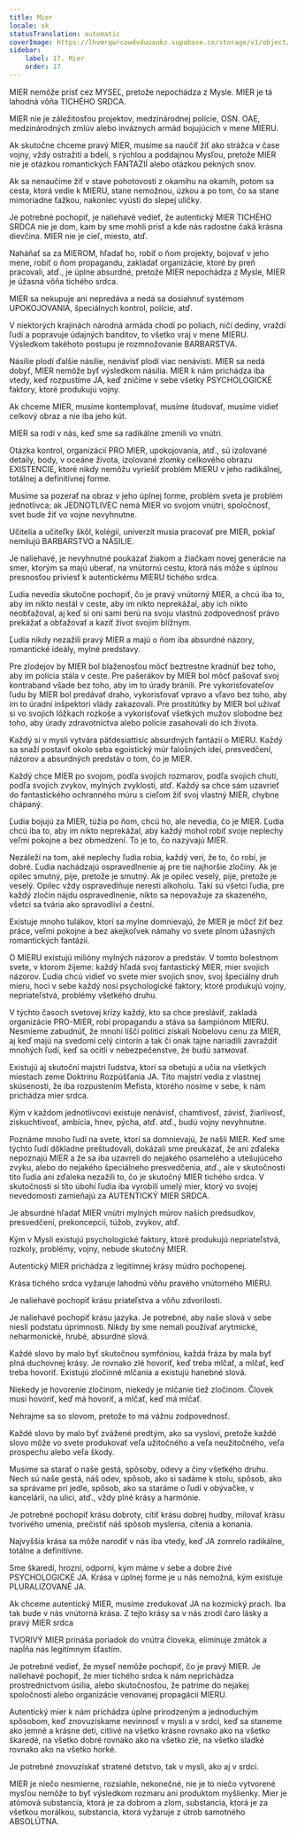 ```yaml
---
title: Mier
locale: sk
statusTranslation: automatic
coverImage: https://lhvmrqwrcowdvduuaukz.supabase.co/storage/v1/object/public/strapi-uploads/small_cover-educacion-fundamental.webp-2d51a7828a2b1309555be27f7e2a61a0.webp
sidebar:
    label: 17. Mier
    order: 17
---
```

MIER nemôže prísť cez MYSEĽ, pretože nepochádza z Mysle. MIER je tá lahodná vôňa TICHÉHO SRDCA.

MIER nie je záležitosťou projektov, medzinárodnej polície, OSN. OAE, medzinárodných zmlúv alebo inváznych armád bojujúcich v mene MIERU.

Ak skutočne chceme pravý MIER, musíme sa naučiť žiť ako strážca v čase vojny, vždy ostražití a bdelí, s rýchlou a poddajnou Mysľou, pretože MIER nie je otázkou romantických FANTAZIÍ alebo otázkou pekných snov.

Ak sa nenaučíme žiť v stave pohotovosti z okamihu na okamih, potom sa cesta, ktorá vedie k MIERU, stane nemožnou, úzkou a po tom, čo sa stane mimoriadne ťažkou, nakoniec vyústi do slepej uličky.

Je potrebné pochopiť, je naliehavé vedieť, že autentický MIER TICHÉHO SRDCA nie je dom, kam by sme mohli prísť a kde nás radostne čaká krásna dievčina. MIER nie je cieľ, miesto, atď.

Naháňať sa za MIEROM, hľadať ho, robiť o ňom projekty, bojovať v jeho mene, robiť o ňom propagandu, zakladať organizácie, ktoré by preň pracovali, atď., je úplne absurdné, pretože MIER nepochádza z Mysle, MIER je úžasná vôňa tichého srdca.

MIER sa nekupuje ani nepredáva a nedá sa dosiahnuť systémom UPOKOJOVANIA, špeciálnych kontrol, polície, atď.

V niektorých krajinách národná armáda chodí po poliach, ničí dediny, vraždí ľudí a popravuje údajných banditov, to všetko vraj v mene MIERU. Výsledkom takéhoto postupu je rozmnožovanie BARBARSTVA.

Násilie plodí ďalšie násilie, nenávisť plodí viac nenávisti. MIER sa nedá dobyť, MIER nemôže byť výsledkom násilia. MIER k nám prichádza iba vtedy, keď rozpustíme JA, keď zničíme v sebe všetky PSYCHOLOGICKÉ faktory, ktoré produkujú vojny.

Ak chceme MIER, musíme kontemplovať, musíme študovať, musíme vidieť celkový obraz a nie iba jeho kút.

MIER sa rodí v nás, keď sme sa radikálne zmenili vo vnútri.

Otázka kontrol, organizácií PRO MIER, upokojovania, atď., sú izolované detaily, body, v oceáne života, izolované zlomky celkového obrazu EXISTENCIE, ktoré nikdy nemôžu vyriešiť problém MIERU v jeho radikálnej, totálnej a definitívnej forme.

Musíme sa pozerať na obraz v jeho úplnej forme, problém sveta je problém jednotlivca; ak JEDNOTLIVEC nemá MIER vo svojom vnútri, spoločnosť, svet bude žiť vo vojne nevyhnutne.

Učitelia a učiteľky škôl, kolégií, univerzít musia pracovať pre MIER, pokiaľ nemilujú BARBARSTVO a NÁSILIE.

Je naliehavé, je nevyhnutné poukázať žiakom a žiačkam novej generácie na smer, ktorým sa majú uberať, na vnútornú cestu, ktorá nás môže s úplnou presnosťou priviesť k autentickému MIERU tichého srdca.

Ľudia nevedia skutočne pochopiť, čo je pravý vnútorný MIER, a chcú iba to, aby im nikto nestál v ceste, aby im nikto neprekážal, aby ich nikto neobťažoval, aj keď si oni sami berú na svoju vlastnú zodpovednosť právo prekážať a obťažovať a kaziť život svojim blížnym.

Ľudia nikdy nezažili pravý MIER a majú o ňom iba absurdné názory, romantické ideály, mylné predstavy.

Pre zlodejov by MIER bol blaženosťou môcť beztrestne kradnúť bez toho, aby im polícia stála v ceste. Pre pašerákov by MIER bol môcť pašovať svoj kontraband všade bez toho, aby im to úrady bránili. Pre vykorisťovateľov ľudu by MIER bol predávať draho, vykorisťovať vpravo a vľavo bez toho, aby im to úradní inšpektori vlády zakazovali. Pre prostitútky by MIER bol užívať si vo svojich lôžkach rozkoše a vykorisťovať všetkých mužov slobodne bez toho, aby úrady zdravotníctva alebo polície zasahovali do ich života.

Každý si v mysli vytvára päťdesiattisíc absurdných fantázií o MIERU. Každý sa snaží postaviť okolo seba egoistický múr falošných ideí, presvedčení, názorov a absurdných predstáv o tom, čo je MIER.

Každý chce MIER po svojom, podľa svojich rozmarov, podľa svojich chutí, podľa svojich zvykov, mylných zvyklostí, atď. Každý sa chce sám uzavrieť do fantastického ochranného múru s cieľom žiť svoj vlastný MIER, chybne chápaný.

Ľudia bojujú za MIER, túžia po ňom, chcú ho, ale nevedia, čo je MIER. Ľudia chcú iba to, aby im nikto neprekážal, aby každý mohol robiť svoje neplechy veľmi pokojne a bez obmedzení. To je to, čo nazývajú MIER.

Nezáleží na tom, aké neplechy ľudia robia, každý verí, že to, čo robí, je dobré. Ľudia nachádzajú ospravedlnenie aj pre tie najhoršie zločiny. Ak je opilec smutný, pije, pretože je smutný. Ak je opilec veselý, pije, pretože je veselý. Opilec vždy ospravedlňuje neresti alkoholu. Takí sú všetci ľudia, pre každý zločin nájdu ospravedlnenie, nikto sa nepovažuje za skazeného, ​​všetci sa tvária ako spravodliví a čestní.

Existuje mnoho tulákov, ktorí sa mylne domnievajú, že MIER je môcť žiť bez práce, veľmi pokojne a bez akejkoľvek námahy vo svete plnom úžasných romantických fantázií.

O MIERU existujú milióny mylných názorov a predstáv. V tomto bolestnom svete, v ktorom žijeme: každý hľadá svoj fantastický MIER, mier svojich názorov. Ľudia chcú vidieť vo svete mier svojich snov, svoj špeciálny druh mieru, hoci v sebe každý nosí psychologické faktory, ktoré produkujú vojny, nepriateľstvá, problémy všetkého druhu.

V týchto časoch svetovej krízy každý, kto sa chce presláviť, zakladá organizácie PRO-MIER, robí propagandu a stáva sa šampiónom MIERU. Nesmieme zabudnúť, že mnohí líščí politici získali Nobelovu cenu za MIER, aj keď majú na svedomí celý cintorín a tak či onak tajne nariadili zavraždiť mnohých ľudí, keď sa ocitli v nebezpečenstve, že budú затмovať.

Existujú aj skutoční majstri ľudstva, ktorí sa obetujú a učia na všetkých miestach zeme Doktrínu Rozpúšťania JA. Títo majstri vedia z vlastnej skúsenosti, že iba rozpustením Mefista, ktorého nosíme v sebe, k nám prichádza mier srdca.

Kým v každom jednotlivcovi existuje nenávisť, chamtivosť, závisť, žiarlivosť, ziskuchtivosť, ambícia, hnev, pýcha, atď. atď., budú vojny nevyhnutne.

Poznáme mnoho ľudí na svete, ktorí sa domnievajú, že našli MIER. Keď sme týchto ľudí dôkladne preštudovali, dokázali sme preukázať, že ani zďaleka nepoznajú MIER a že sa iba uzavreli do nejakého osamelého a utešujúceho zvyku, alebo do nejakého špeciálneho presvedčenia, atď., ale v skutočnosti títo ľudia ani zďaleka nezažili to, čo je skutočný MIER tichého srdca. V skutočnosti si títo úbohí ľudia iba vyrobili umelý mier, ktorý vo svojej nevedomosti zamieňajú za AUTENTICKÝ MIER SRDCA.

Je absurdné hľadať MIER vnútri mylných múrov našich predsudkov, presvedčení, prekoncepcií, túžob, zvykov, atď.

Kým v Mysli existujú psychologické faktory, ktoré produkujú nepriateľstvá, rozkoly, problémy, vojny, nebude skutočný MIER.

Autentický MIER prichádza z legitímnej krásy múdro pochopenej.

Krása tichého srdca vyžaruje lahodnú vôňu pravého vnútorného MIERU.

Je naliehavé pochopiť krásu priateľstva a vôňu zdvorilosti.

Je naliehavé pochopiť krásu jazyka. Je potrebné, aby naše slová v sebe niesli podstatu úprimnosti. Nikdy by sme nemali používať arytmické, neharmonické, hrubé, absurdné slová.

Každé slovo by malo byť skutočnou symfóniou, každá fráza by mala byť plná duchovnej krásy. Je rovnako zlé hovoriť, keď treba mlčať, a mlčať, keď treba hovoriť. Existujú zločinné mlčania a existujú hanebné slová.

Niekedy je hovorenie zločinom, niekedy je mlčanie tiež zločinom. Človek musí hovoriť, keď má hovoriť, a mlčať, keď má mlčať.

Nehrajme sa so slovom, pretože to má vážnu zodpovednosť.

Každé slovo by malo byť zvážené predtým, ako sa vysloví, pretože každé slovo môže vo svete produkovať veľa užitočného a veľa neužitočného, ​​veľa prospechu alebo veľa škody.

Musíme sa starať o naše gestá, spôsoby, odevy a činy všetkého druhu. Nech sú naše gestá, náš odev, spôsob, ako si sadáme k stolu, spôsob, ako sa správame pri jedle, spôsob, ako sa staráme o ľudí v obývačke, v kancelárii, na ulici, atď., vždy plné krásy a harmónie.

Je potrebné pochopiť krásu dobroty, cítiť krásu dobrej hudby, milovať krásu tvorivého umenia, prečistiť náš spôsob myslenia, cítenia a konania.

Najvyššia krása sa môže narodiť v nás iba vtedy, keď JA zomrelo radikálne, totálne a definitívne.

Sme škaredí, hrozní, odporní, kým máme v sebe a dobre živé PSYCHOLOGICKÉ JA. Krása v úplnej forme je u nás nemožná, kým existuje PLURALIZOVANÉ JA.

Ak chceme autentický MIER, musíme zredukovať JA na kozmický prach. Iba tak bude v nás vnútorná krása. Z tejto krásy sa v nás zrodí čaro lásky a pravý MIER srdca

TVORIVÝ MIER prináša poriadok do vnútra človeka, eliminuje zmätok a napĺňa nás legitímnym šťastím.

Je potrebné vedieť, že myseľ nemôže pochopiť, čo je pravý MIER. Je naliehavé pochopiť, že mier tichého srdca k nám neprichádza prostredníctvom úsilia, alebo skutočnosťou, že patríme do nejakej spoločnosti alebo organizácie venovanej propagácii MIERU.

Autentický mier k nám prichádza úplne prirodzeným a jednoduchým spôsobom, keď znovuzískame nevinnosť v mysli a v srdci, keď sa staneme ako jemné a krásne deti, citlivé na všetko krásne rovnako ako na všetko škaredé, na všetko dobré rovnako ako na všetko zlé, na všetko sladké rovnako ako na všetko horké.

Je potrebné znovuzískať stratené detstvo, tak v mysli, ako aj v srdci.

MIER je niečo nesmierne, rozsiahle, nekonečné, nie je to niečo vytvorené mysľou nemôže to byť výsledkom rozmaru ani produktom myšlienky. Mier je atómová substancia, ktorá je za dobrom a zlom, substancia, ktorá je za všetkou morálkou, substancia, ktorá vyžaruje z útrob samotného ABSOLÚTNA.

